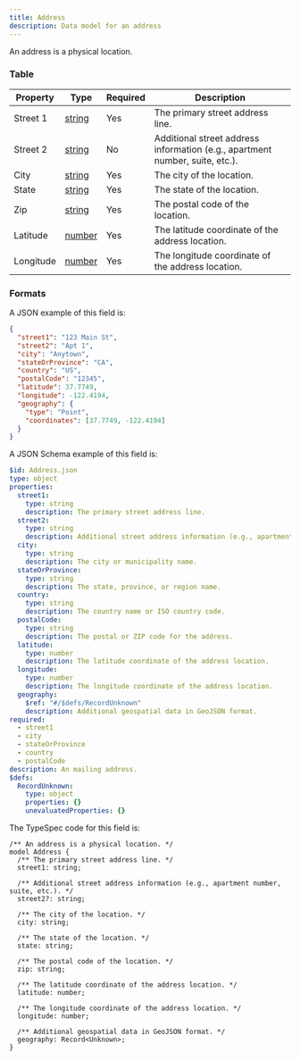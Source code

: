 ```yaml
---
title: Address
description: Data model for an address
---
```



An address is a physical location.

### Table

| Property  | Type                                     | Required | Description                                                                  |
| --------- | ---------------------------------------- | -------- | ---------------------------------------------------------------------------- |
| Street 1  | [string](/protocol/types/string#string)  | Yes      | The primary street address line.                                             |
| Street 2  | [string](/protocol/types/string#string)  | No       | Additional street address information (e.g., apartment number, suite, etc.). |
| City      | [string](/protocol/types/string#string)  | Yes      | The city of the location.                                                    |
| State     | [string](/protocol/types/string#string)  | Yes      | The state of the location.                                                   |
| Zip       | [string](/protocol/types/string#string)  | Yes      | The postal code of the location.                                             |
| Latitude  | [number](/protocol/types/numeric#number) | Yes      | The latitude coordinate of the address location.                             |
| Longitude | [number](/protocol/types/numeric#number) | Yes      | The longitude coordinate of the address location.                            |

### Formats

<Tabs>
  <TabItem label="Example">

A JSON example of this field is:

```json
{
  "street1": "123 Main St",
  "street2": "Apt 1",
  "city": "Anytown",
  "stateOrProvince": "CA",
  "country": "US",
  "postalCode": "12345",
  "latitude": 37.7749,
  "longitude": -122.4194,
  "geography": {
    "type": "Point",
    "coordinates": [37.7749, -122.4194]
  }
}
```

  </TabItem>

  <TabItem label="JSON Schema">

A JSON Schema example of this field is:

```yaml
$id: Address.json
type: object
properties:
  street1:
    type: string
    description: The primary street address line.
  street2:
    type: string
    description: Additional street address information (e.g., apartment number, suite, etc.).
  city:
    type: string
    description: The city or municipality name.
  stateOrProvince:
    type: string
    description: The state, province, or region name.
  country:
    type: string
    description: The country name or ISO country code.
  postalCode:
    type: string
    description: The postal or ZIP code for the address.
  latitude:
    type: number
    description: The latitude coordinate of the address location.
  longitude:
    type: number
    description: The longitude coordinate of the address location.
  geography:
    $ref: "#/$defs/RecordUnknown"
    description: Additional geospatial data in GeoJSON format.
required:
  - street1
  - city
  - stateOrProvince
  - country
  - postalCode
description: An mailing address.
$defs:
  RecordUnknown:
    type: object
    properties: {}
    unevaluatedProperties: {}
```

  </TabItem>

  <TabItem label="TypeSpec">

The TypeSpec code for this field is:

```tsp
/** An address is a physical location. */
model Address {
  /** The primary street address line. */
  street1: string;

  /** Additional street address information (e.g., apartment number, suite, etc.). */
  street2?: string;

  /** The city of the location. */
  city: string;

  /** The state of the location. */
  state: string;

  /** The postal code of the location. */
  zip: string;

  /** The latitude coordinate of the address location. */
  latitude: number;

  /** The longitude coordinate of the address location. */
  longitude: number;

  /** Additional geospatial data in GeoJSON format. */
  geography: Record<Unknown>;
}
```

  </TabItem>
</Tabs>
